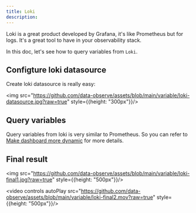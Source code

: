 ```yaml
---
title: Loki
description:
---
```



Loki is a great product developed by Grafana, it's like Prometheus but for logs. It's a great tool to have in your observability stack.

In this doc, let's see how to query variables from <Code>Loki</Code>.


## Configture loki datasource 

Create loki datasource is really easy: 

<img src="https://github.com/data-observe/assets/blob/main/variable/loki-datasource.jpg?raw=true" style={{height: "300px"}}/>

## Query variables

Query variables from loki is very similar to Prometheus. So you can refer to [Make dashboard more dynamic](/docs/tutorial-variables#query-from-datasource) for more details.

## Final result 

<img src="https://github.com/data-observe/assets/blob/main/variable/loki-final1.jpg?raw=true" style={{height: "500px"}}/>


<video controls autoPlay src="https://github.com/data-observe/assets/blob/main/variable/loki-final2.mov?raw=true" style={{height: "500px"}}/>